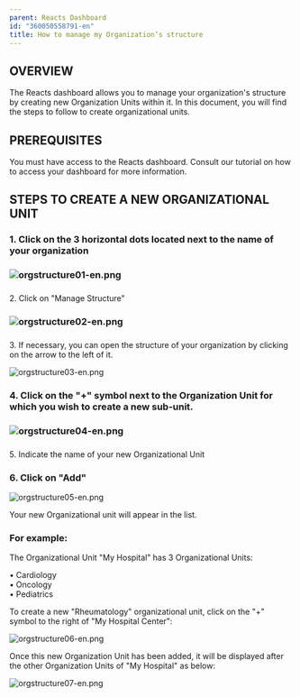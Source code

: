 ```yaml
---
parent: Reacts Dashboard
id: "360050558791-en"
title: How to manage my Organization’s structure 
---
```

OVERVIEW
--------

The Reacts dashboard allows you to manage your organization's structure by creating new Organization Units within it. In this document, you will find the steps to follow to create organizational units.

PREREQUISITES
-------------

You must have access to the Reacts dashboard. Consult our tutorial on how to access your dashboard for more information.

  
STEPS TO CREATE A NEW ORGANIZATIONAL UNIT
--------------------------------------------

### 1\. Click on the 3 horizontal dots located next to the name of your organization

### ![orgstructure01-en.png](@assets/attachments/orgstructure01-en.png)

###   
2\. Click on "Manage Structure"

### ![orgstructure02-en.png](@assets/attachments/orgstructure02-en.png)

###   
3\. If necessary, you can open the structure of your organization by clicking on the arrow to the left of it.

![orgstructure03-en.png](@assets/attachments/orgstructure03-en.png)

### 4\. Click on the "+" symbol next to the Organization Unit for which you wish to create a new sub-unit.

### ![orgstructure04-en.png](@assets/attachments/orgstructure04-en.png)

###   
5\. Indicate the name of your new Organizational Unit

### 6\. Click on "Add"

![orgstructure05-en.png](@assets/attachments/orgstructure05-en.png)

  
Your new Organizational unit will appear in the list.

### For example:

The Organizational Unit "My Hospital" has 3 Organizational Units:

  
• Cardiology  
• Oncology  
• Pediatrics

  
To create a new "Rheumatology" organizational unit, click on the "+" symbol to the right of "My Hospital Center":

![orgstructure06-en.png](@assets/attachments/orgstructure06-en.png)

Once this new Organization Unit has been added, it will be displayed after the other Organization Units of "My Hospital" as below:

![orgstructure07-en.png](@assets/attachments/orgstructure07-en.png)


